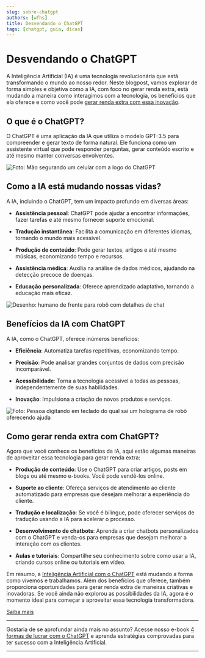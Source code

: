 ```yaml
---
slug: sobre-chatgpt
authors: [wfhs]
title: Desvendando o ChatGPT
tags: [chatgpt, guia, dicas]
---
```


# Desvendando o ChatGPT

A Inteligência Artificial (IA) é uma tecnologia revolucionária que está transformando o mundo ao nosso redor. Neste blogpost, vamos explorar de forma simples e objetiva como a IA, com foco no gerar renda extra, está mudando a maneira como interagimos com a tecnologia, os benefícios que ela oferece e como você pode [gerar renda extra com essa inovação](https://kiwify.app/lgiyKDv).

## O que é o ChatGPT?

O ChatGPT é uma aplicação da IA que utiliza o modelo GPT-3.5 para compreender e gerar texto de forma natural. Ele funciona como um assistente virtual que pode responder perguntas, gerar conteúdo escrito e até mesmo manter conversas envolventes.

![Foto: Mão segurando um celular com a logo do ChatGPT](./img/chatgpt.jpg#rounded)

## Como a IA está mudando nossas vidas?

A IA, incluindo o ChatGPT, tem um impacto profundo em diversas áreas:

- **Assistência pessoal**: ChatGPT pode ajudar a encontrar informações, fazer tarefas e até mesmo fornecer suporte emocional.

- **Tradução instantânea**: Facilita a comunicação em diferentes idiomas, tornando o mundo mais acessível.

- **Produção de conteúdo**: Pode gerar textos, artigos e até mesmo músicas, economizando tempo e recursos.

- **Assistência médica**: Auxilia na análise de dados médicos, ajudando na detecção precoce de doenças.

- **Educação personalizada**: Oferece aprendizado adaptativo, tornando a educação mais eficaz.


![Desenho: humano de frente para robô com detalhes de chat](./img/chatgpt1.jpg#rounded)

## Benefícios da IA com ChatGPT

A IA, como o ChatGPT, oferece inúmeros benefícios:

- **Eficiência**: Automatiza tarefas repetitivas, economizando tempo.

- **Precisão**: Pode analisar grandes conjuntos de dados com precisão incomparável.

- **Acessibilidade**: Torna a tecnologia acessível a todas as pessoas, independentemente de suas habilidades.

- **Inovação**: Impulsiona a criação de novos produtos e serviços.

![Foto: Pessoa digitando em teclado do qual sai um holograma de robô oferecendo ajuda](./img/chatgpt2.jpg#rounded)

## Como gerar renda extra com ChatGPT?

Agora que você conhece os benefícios da IA, aqui estão algumas maneiras de aproveitar essa tecnologia para gerar renda extra:

- **Produção de conteúdo**: Use o ChatGPT para criar artigos, posts em blogs ou até mesmo e-books. Você pode vendê-los online.

- **Suporte ao cliente**: Ofereça serviços de atendimento ao cliente automatizado para empresas que desejam melhorar a experiência do cliente.

- **Tradução e localização**: Se você é bilíngue, pode oferecer serviços de tradução usando a IA para acelerar o processo.

- **Desenvolvimento de chatbots**: Aprenda a criar chatbots personalizados com o ChatGPT e venda-os para empresas que desejam melhorar a interação com os clientes.

- **Aulas e tutoriais**: Compartilhe seu conhecimento sobre como usar a IA, criando cursos online ou tutoriais em vídeo.

Em resumo, a [Inteligência Artificial com o ChatGPT](https://kiwify.app/lgiyKDv) está mudando a forma como vivemos e trabalhamos. Além dos benefícios que oferece, também proporciona oportunidades para gerar renda extra de maneiras criativas e inovadoras. Se você ainda não explorou as possibilidades da IA, agora é o momento ideal para começar a aproveitar essa tecnologia transformadora.

[<Link className="button button--primary button--lg"> Saiba mais</Link>](https://kiwify.app/lgiyKDv)

<hr/>
Gostaria de se aprofundar ainda mais no assunto? Acesse nosso e-book <a href="https://kiwify.app/lgiyKDv">4 formas de lucrar com o ChatGPT</a> e aprenda estratégias comprovadas para ter sucesso com a Inteligência Artificial.
<hr/>
